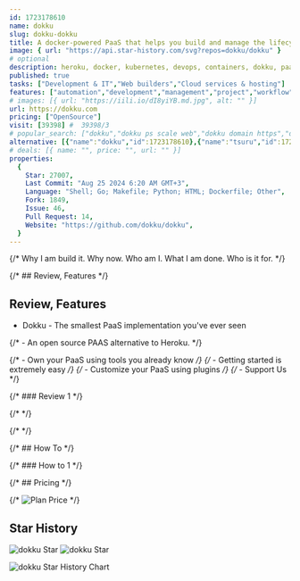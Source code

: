 ```yaml
---
id: 1723178610
name: dokku
slug: dokku-dokku
title: A docker-powered PaaS that helps you build and manage the lifecycle of applications
image: { url: "https://api.star-history.com/svg?repos=dokku/dokku" }
# optional
description: heroku, docker, kubernetes, devops, containers, dokku, paas, buildpack, nomad,  ,
published: true
tasks: ["Development & IT","Web builders","Cloud services & hosting"]
features: ["automation","development","management","project","workflow","productivity","collaboration","data","monitoring"]
# images: [{ url: "https://iili.io/dI8yiYB.md.jpg", alt: "" }]
url: https://dokku.com
pricing: ["OpenSource"]
visit: [39398] #  39398/3
# popular_search: ["dokku","dokku ps scale web","dokku domain https","dokku bridge","dokku rails logs"]
alternative: [{"name":"dokku","id":1723178610},{"name":"tsuru","id":1723178719},{"name":"CapRover","id":1723178555},{"name":"dyrectorio","id":1723178636},{"name":"Heroku","id":1723176192},{"name":"planka","id":1723101253},{"name":"wekan","id":1722751796},{"name":"OpenSaas","id":1720863807},{"name":"faas","id":1723178663},{"name":"plane","id":1724355035}]
# deals: [{ name: "", price: "", url: "" }]
properties:
  {
    Star: 27007,
    Last Commit: "Aug 25 2024 6:20 AM GMT+3",
    Language: "Shell; Go; Makefile; Python; HTML; Dockerfile; Other",
    Fork: 1849,
    Issue: 46,
    Pull Request: 14,
    Website: "https://github.com/dokku/dokku",
  }
---
```


{/* Why I am build it. Why now. Who am I. What I am done. Who is it for. */}

{/* ## Review, Features */}

## Review, Features

- Dokku - The smallest PaaS implementation you've ever seen



{/* - An open source PAAS alternative to Heroku. */}

{/* - Own your PaaS using tools you already know */}
{/* - Getting started is extremely easy */}
{/* - Customize your PaaS using plugins */}
{/* - Support Us */}

{/* ### Review 1 */}

{/* <DetailYoutube videoId="" startTime={0} /> */}

{/* <Twitters ids=[] /> */}

{/* ## How To */}

{/* ### How to 1 */}

{/* ## Pricing */}

{/* <Img src="" alt="Plan Price" /> */}

## Star History

![dokku Star](https://img.shields.io/github/stars/dokku/dokku?style=flat%22)
![dokku Star](https://img.shields.io/github/last-commit/dokku/dokku?style=flat%22)

![dokku Star History Chart](https://api.star-history.com/svg?repos=dokku/dokku)
